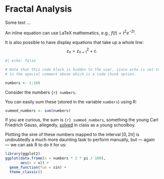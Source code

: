 # Fractal Analysis

Some text ...

An inline equation can use LaTeX mathematics, e.g., $f(t) = t^2 e^{-2t}$.

It is also possible to have display equations that take up a whole line:
$$
  z_n = z_{n + 1}^2 + c.
$$

```r
#| echo: false

# Note that this code block is hidden to the user, since echo is set to false
# in the special comment above which is a code chunk option.

numbers <- 1:100
```

Consider the numbers `{r} numbers`.

You can easily sum these (stored in the variable `numbers`) using R:

```r
summed_numbers <- sum(numbers)
```

If you are curious, the sum is `{r} summed_numbers`, something the young
Carl Friedrich Gauss, allegedly,
[solved](https://www.americanscientist.org/article/gausss-day-of-reckonin) in
class as a young schoolboy.

Plotting the sine of these numbers mapped to the interval $[0, 2\pi]$ is
undoubtedly a much more daunting task to perform manually, but --- again --- we
can ask R to do it for us:

```r
library(ggplot2)
ggplot(data.frame(x = numbers * 2 * pi / 100),
       aes(x = x)) +
  geom_function(fun = sin) +
  theme_classic()
```



